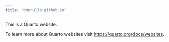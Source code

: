 ```yaml
---
title: "dmerullo.github.io"
---
```


This is a Quarto website.

To learn more about Quarto websites visit <https://quarto.org/docs/websites>.
